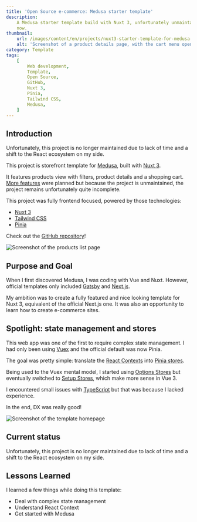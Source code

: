 ```yaml
---
title: 'Open Source e-commerce: Medusa starter template'
description:
    A Medusa starter template build with Nuxt 3, unfortunately unmaintained for
    now.
thumbnail:
    url: /images/content/en/projects/nuxt3-starter-template-for-medusa-0.png
    alt: 'Screenshot of a product details page, with the cart menu open'
category: Template
tags:
    [
        Web development,
        Template,
        Open Source,
        GitHub,
        Nuxt 3,
        Pinia,
        Tailwind CSS,
        Medusa,
    ]
---
```


## Introduction

<Alert>

Unfortunately, this project is no longer maintained due to lack of time and a
shift to the React ecosystem on my side.

</Alert>

This project is storefront template for [Medusa](https://medusajs.com/), built
with [Nuxt 3](https://nuxt.com).

It features products view with filters, product details and a shopping cart.
[More features](https://github.com/florian-lefebvre/nuxt3-starter-medusa#routes)
were planned but because the project is unmaintained, the project remains
unfortunately quite incomplete.

This project was fully frontend focused, powered by those technologies:

-   [Nuxt 3](https://nuxt.com)
-   [Tailwind CSS](https://tailwindcss.com)
-   [Pinia](https://pinia.vuejs.org/)

Check out the
[GitHub repository](https://github.com/florian-lefebvre/nuxt3-starter-medusa)!

![Screenshot of the products list page](/images/content/en/projects/nuxt3-starter-template-for-medusa-1.png)

## Purpose and Goal

When I first discovered Medusa, I was coding with Vue and Nuxt. However,
official templates only included [Gatsby](https://www.gatsbyjs.com/) and
[Next.js](https://nextjs.org/).

My ambition was to create a fully featured and nice looking template for Nuxt 3,
equivalent of the official Next.js one. It was also an opportunity to learn how
to create e-commerce sites.

## Spotlight: state management and stores

This web app was one of the first to require complex state management. I had
only been using [Vuex](https://vuex.vuejs.org/) and the official default was now
Pinia.

The goal was pretty simple: translate the
[React Contexts](https://react.dev/reference/react#context-hooks) into
[Pinia stores](https://react.dev/reference/react#context-hooks).

Being used to the Vuex mental model, I started using
[Options Stores](https://pinia.vuejs.org/core-concepts/#option-stores) but
eventually switched to
[Setup Stores](https://pinia.vuejs.org/core-concepts/#setup-stores), which make
more sense in Vue 3.

I encountered small issues with [TypeScript](https://www.typescriptlang.org/)
but that was because I lacked experience.

In the end, DX was really good!

![Screenshot of the template homepage](/images/content/en/projects/nuxt3-starter-template-for-medusa-2.png)

## Current status

Unfortunately, this project is no longer maintained due to lack of time and a
shift to the React ecosystem on my side.

## Lessons Learned

I learned a few things while doing this template:

-   Deal with complex state management
-   Understand React Context
-   Get started with Medusa
